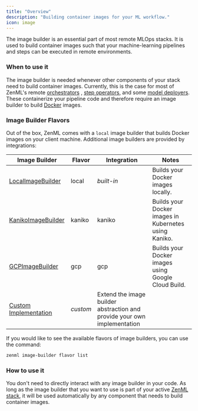 ```yaml
---
title: "Overview"
description: "Building container images for your ML workflow."
icon: image
---
```


The image builder is an essential part of most remote MLOps stacks. It is used to build container images such that your machine-learning pipelines and steps can be executed in remote environments.

### When to use it

The image builder is needed whenever other components of your stack need to build container images. Currently, this is the case for most of ZenML's remote [orchestrators](/latest/versions/0.66.0/stack-components/orchestrators) , [step operators](/latest/versions/0.66.0/stack-components/step-operators), and some [model deployers](/latest/versions/0.66.0/stack-components/model-deployers). These containerize your pipeline code and therefore require an image builder to build [Docker](https://www.docker.com/) images.

### Image Builder Flavors

Out of the box, ZenML comes with a `local` image builder that builds Docker images on your client machine. Additional image builders are provided by integrations:

| Image Builder                                                    | Flavor   | Integration                                                              | Notes                                                 |
| ---------------------------------------------------------------- | -------- | ------------------------------------------------------------------------ | ----------------------------------------------------- |
| [LocalImageBuilder](/latest/versions/0.66.0/stack-components/image-builders/local)      | local    | _built-in_                                                               | Builds your Docker images locally.                    |
| [KanikoImageBuilder](/latest/versions/0.66.0/stack-components/image-builders/kaniko)    | kaniko   | kaniko                                                                   | Builds your Docker images in Kubernetes using Kaniko. |
| [GCPImageBuilder](/latest/versions/0.66.0/stack-components/image-builders/gcp)          | gcp      | gcp                                                                      | Builds your Docker images using Google Cloud Build.   |
| [Custom Implementation](/latest/versions/0.66.0/stack-components/image-builders/custom) | _custom_ | Extend the image builder abstraction and provide your own implementation |                                                       |

If you would like to see the available flavors of image builders, you can use the command:

```bash
zenml image-builder flavor list
```

### How to use it

You don't need to directly interact with any image builder in your code. As long as the image builder that you want to use is part of your active [ZenML stack](/latest/versions/0.66.0/user-guide/production-guide/understand-stacks), it will be used automatically by any component that needs to build container images.
